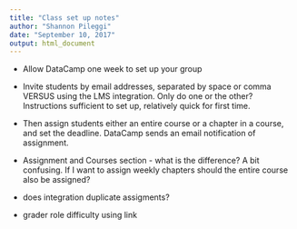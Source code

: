 ```yaml
---
title: "Class set up notes"
author: "Shannon Pileggi"
date: "September 10, 2017"
output: html_document
---
```


+ Allow DataCamp one week to set up your group

+ Invite students by email addresses, separated by space or comma VERSUS using the LMS integration.  Only do one or the other?  Instructions sufficient to set up, relatively quick for first time.

+ Then assign students either an entire course or a chapter in a course, and set the deadline.  DataCamp sends an email notification of assignment.

+ Assignment and Courses section - what is the difference?  A bit confusing.  If I want to assign weekly chapters should the entire course also be assigned?

+ does integration duplicate assigments?

+ grader role difficulty using link